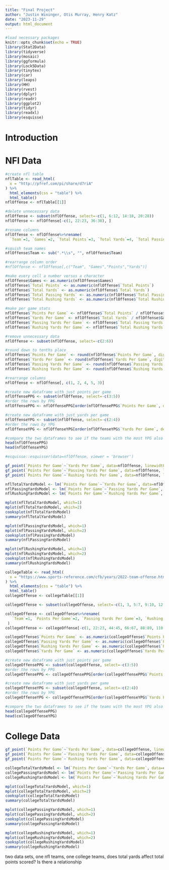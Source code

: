 ```yaml
---
title: "Final Project"
author: "Justin Wininger, Otis Murray, Henry Katz"
date: "2023-11-29"
output: html_document
---
```


```r
#load necessary packages
knitr::opts_chunk$set(echo = TRUE)
library(Stat2Data)
library(tidyverse)
library(mosaic)
library(ggformula)
library(Lock5Data)
library(tinytex)
library(car)
library(leaps)
library(HH)
library(rvest)
library(dplyr)
library(readr)
library(ggplot2)
library(tidyr)
library(readxl)
library(esquisse)
```

# Introduction



# NFl Data

```r
#create nfl table
nflTable <- read_html(
  x = "http://pfref.com/pi/share/d7riA"
) %>%
  html_elements(css = "table") %>%
  html_table()
nflOffense <- nflTable[[1]]
```

```r
#delete unnecessary data
nflOffense <- subset(nflOffense, select=-c(1, 6:12, 14:18, 20:28))
nflOffense <- nflOffense[-c(1, 22:23, 36:38), ]

#rename columns 
nflOffense <- nflOffense%>%rename(
  `Team`=1, `Games`=2, `Total Points`=3, `Total Yards`=4, `Total Passing Yards`=5, `Total Rushing Yards`=6)

#squish team names
nflOffense$Team <- sub(".*\\s", "", nflOffense$Team)

#rearrange column order
#nflOffense <- nflOffense[,c("Team", "Games","Points","Yards")]

#make every cell a number versus a character
nflOffense$Games <- as.numeric(nflOffense$Games)
nflOffense$`Total Points` <- as.numeric(nflOffense$`Total Points`)
nflOffense$`Total Yards` <- as.numeric(nflOffense$`Total Yards`)
nflOffense$`Total Passing Yards` <- as.numeric(nflOffense$`Total Passing Yards`)
nflOffense$`Total Rushing Yards` <- as.numeric(nflOffense$`Total Rushing Yards`)

#make per game stats
nflOffense$`Points Per Game` <- nflOffense$`Total Points` / nflOffense$Games
nflOffense$`Yards Per Game` <- nflOffense$`Total Yards` / nflOffense$Games
nflOffense$`Passing Yards Per Game` <- nflOffense$`Total Passing Yards` / nflOffense$Games
nflOffense$`Rushing Yards Per Game` <- nflOffense$`Total Rushing Yards` / nflOffense$Games

#remove unnecessary data
nflOffense <- subset(nflOffense, select=-c(2:6))

#round down to tenths place
nflOffense$`Points Per Game` <- round(nflOffense$`Points Per Game`, digits = 1)
nflOffense$`Yards Per Game` <- round(nflOffense$`Yards Per Game`, digits = 1)
nflOffense$`Passing Yards Per Game` <- round(nflOffense$`Passing Yards Per Game`, digits = 1)
nflOffense$`Rushing Yards Per Game` <- round(nflOffense$`Rushing Yards Per Game`, digits = 1)

#rearrange columns
nflOffense <- nflOffense[, c(1, 2, 4, 5, 3)]
```

```r
#create new dataframe with just points per game
nflOffensePPG <- subset(nflOffense, select=-c(3:5))
#order the rows by PPG 
nflOffensePPG <- nflOffensePPG[order(nflOffensePPG$`Points Per Game`, decreasing = TRUE),]

#create new dataframe with just yards per game
nflOffenseYPG <- subset(nflOffense, select=-c(2:4))
#order the rows by YPG
nflOffenseYPG <- nflOffenseYPG[order(nflOffenseYPG$`Yards Per Game`, decreasing = TRUE),]

#compare the two dataframes to see if the teams with the most YPG also have the highest PPG
head(nflOffensePPG)
head(nflOffenseYPG)
```

```r
#esquisse::esquisser(data=nflOffense, viewer = 'browser')
```


```r
gf_point(`Points Per Game`~`Yards Per Game`, data=nflOffense, linewidth=1)%>%gf_lm()
gf_point(`Points Per Game`~`Passing Yards Per Game`, data=nflOffense, linewidth=1)%>%gf_lm()
gf_point(`Points Per Game`~`Rushing Yards Per Game`, data=nflOffense, linewidth=1)%>%gf_lm()
```

```r
nflTotalYardsModel <- lm(`Points Per Game`~`Yards Per Game`, data=nflOffense)
nflPassingYardsModel <- lm(`Points Per Game`~`Passing Yards Per Game`, data=nflOffense)
nflRushingYardsModel <- lm(`Points Per Game`~`Rushing Yards Per Game`, data=nflOffense)

mplot(nflTotalYardsModel, which=1)
mplot(nflTotalYardsModel, which=2)
cooksplot(nflTotalYardsModel)
summary(nflTotalYardsModel)

mplot(nflPassingYardsModel, which=1)
mplot(nflPassingYardsModel, which=2)
cooksplot(nflPassingYardsModel)
summary(nflPassingYardsModel)

mplot(nflRushingYardsModel, which=1)
mplot(nflRushingYardsModel, which=2)
cooksplot(nflRushingYardsModel)
summary(nflRushingYardsModel)
```


```r
collegeTable <- read_html(
  x = "https://www.sports-reference.com/cfb/years/2022-team-offense.html"
) %>%
  html_elements(css = "table") %>%
  html_table()
collegeOffense <- collegeTable[[1]]

collegeOffense <- subset(collegeOffense, select=-c(1, 3, 5:7, 9:10, 12:14, 16:25))

collegeOffense <- collegeOffense%>%rename(
   `Team`=1, `Points Per Game`=2, `Passing Yards Per Game`=3, `Rushing Yards Per Game`=4, `Yards Per Game`=5
 )
collegeOffense <- collegeOffense[-c(1, 22:23, 44:45, 66:67, 88:89, 110:111, 132:133),]

collegeOffense$`Points Per Game` <- as.numeric(collegeOffense$`Points Per Game`)
collegeOffense$`Passing Yards Per Game` <- as.numeric(collegeOffense$`Passing Yards Per Game`)
collegeOffense$`Rushing Yards Per Game` <- as.numeric(collegeOffense$`Rushing Yards Per Game`)
collegeOffense$`Yards Per Game` <- as.numeric(collegeOffense$`Yards Per Game`)
```

```r
#create new dataframe with just points per game
collegeOffensePPG <- subset(collegeOffense, select=-c(3:5))
#order the rows by PPG 
collegeOffensePPG <- collegeOffensePPG[order(collegeOffensePPG$`Points Per Game`, decreasing = TRUE),]

#create new dataframe with just yards per game
collegeOffenseYPG <- subset(collegeOffense, select=-c(2:4))
#order the rows by YPG
collegeOffenseYPG <- collegeOffenseYPG[order(collegeOffenseYPG$`Yards Per Game`, decreasing = TRUE),]

#compare the two dataframes to see if the teams with the most YPG also have the highest PPG
head(collegeOffensePPG)
head(collegeOffenseYPG)
```
# College Data

```r
gf_point(`Points Per Game`~`Yards Per Game`, data=collegeOffense, linewidth=1)%>%gf_lm()
gf_point(`Points Per Game`~`Passing Yards Per Game`, data=collegeOffense, linewidth=1)%>%gf_lm()
gf_point(`Points Per Game`~`Rushing Yards Per Game`, data=collegeOffense, linewidth=1)%>%gf_lm()
```

```r
collegeTotalYardsModel <- lm(`Points Per Game`~`Yards Per Game`, data=collegeOffense)
collegePassingYardsModel <- lm(`Points Per Game`~`Passing Yards Per Game`, data=collegeOffense)
collegeRushingYardsModel <- lm(`Points Per Game`~`Rushing Yards Per Game`, data=collegeOffense)

mplot(collegeTotalYardsModel, which=1)
mplot(collegeTotalYardsModel, which=2)
cooksplot(collegeTotalYardsModel)
summary(collegeTotalYardsModel)

mplot(collegePassingYardsModel, which=1)
mplot(collegePassingYardsModel, which=2)
cooksplot(collegePassingYardsModel)
summary(collegePassingYardsModel)

mplot(collegeRushingYardsModel, which=1)
mplot(collegeRushingYardsModel, which=2)
cooksplot(collegeRushingYardsModel)
summary(collegeRushingYardsModel)
```

two data sets, one nfl teams, one college teams, does total yards affect total points scored? Is there a relationship